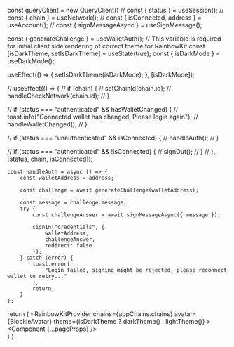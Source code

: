 
  const queryClient = new QueryClient()
  // const { status } = useSession();
  // const { chain } = useNetwork();
  // const { isConnected, address } = useAccount();
  // const { signMessageAsync } = useSignMessage();

  const { generateChallenge } = useWalletAuth();
  // This variable is required for initial client side rendering of correct theme for RainbowKit
  const [isDarkTheme, setIsDarkTheme] = useState(true);
  const { isDarkMode } = useDarkMode();

  useEffect(() => {
    setIsDarkTheme(isDarkMode);
  }, [isDarkMode]);

  // useEffect(() => {
  //       if (chain) {
  //           setChainId(chain.id);
  //           handleCheckNetwork(chain.id);
  //       }

  //       if (status === "authenticated" && hasWalletChanged) {
  //           toast.info("Connected wallet has changed, Please login again");
  //           handleWalletChanged();
  //       }

  //       if (status === "unauthenticated" && isConnected) {
  //           handleAuth();
  //       }

  //       if (status === "authenticated" && !isConnected) {
  //           signOut();
  //       }
  //   }, [status, chain, isConnected]);

    const handleAuth = async () => {
        const walletAddress = address;

        const challenge = await generateChallenge(walletAddress);

        const message = challenge.message;
        try {
            const challengeAnswer = await signMessageAsync({ message });

            signIn("credentials", {
                walletAddress,
                challengeAnswer,
                redirect: false
            });
        } catch (error) {
            toast.error(
                "Login failed, signing might be rejected, please reconnect wallet to retry..."
            );
            return;
        }
    };

  return (
  <WagmiConfig config={wagmiConfig}>
  <ToastContainer
      position="top-right"
      autoClose={3000}
      hideProgressBar={false}
      newestOnTop
      closeOnClick
      rtl={false}
      pauseOnFocusLoss
      draggable
      pauseOnHover
      theme="light"
  />
    <SessionProvider refetchInterval={0}>
      <RainbowKitProvider
        chains={appChains.chains}
        avatar={BlockieAvatar}
        theme={isDarkTheme ? darkTheme() : lightTheme()}
      >
        <QueryClientProvider client={queryClient}>
          <Component {...pageProps} />
        </QueryClientProvider>
      </RainbowKitProvider>
    </SessionProvider>
  </WagmiConfig>    
  )
}

